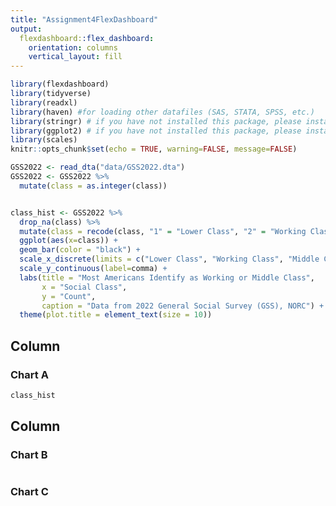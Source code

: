 ```yaml
---
title: "Assignment4FlexDashboard"
output: 
  flexdashboard::flex_dashboard:
    orientation: columns
    vertical_layout: fill
---
```


```r
library(flexdashboard)
library(tidyverse)
library(readxl)
library(haven) #for loading other datafiles (SAS, STATA, SPSS, etc.)
library(stringr) # if you have not installed this package, please install it.
library(ggplot2) # if you have not installed this package, please install it.
library(scales)
knitr::opts_chunk$set(echo = TRUE, warning=FALSE, message=FALSE)

```

```r
GSS2022 <- read_dta("data/GSS2022.dta")
GSS2022 <- GSS2022 %>%
  mutate(class = as.integer(class))


class_hist <- GSS2022 %>%
  drop_na(class) %>%
  mutate(class = recode(class, "1" = "Lower Class", "2" = "Working Class", "3" = "Middle Class", "4" = "Upper Class")) %>%
  ggplot(aes(x=class)) +
  geom_bar(color = "black") +
  scale_x_discrete(limits = c("Lower Class", "Working Class", "Middle Class", "Upper Class")) +
  scale_y_continuous(label=comma) +
  labs(title = "Most Americans Identify as Working or Middle Class",
       x = "Social Class",
       y = "Count",
       caption = "Data from 2022 General Social Survey (GSS), NORC") +
  theme(plot.title = element_text(size = 10))

```

Column {data-width=650}
-----------------------------------------------------------------------

### Chart A

```r
class_hist
```

Column {data-width=350}
-----------------------------------------------------------------------

### Chart B

```r

```

### Chart C

```r

```

